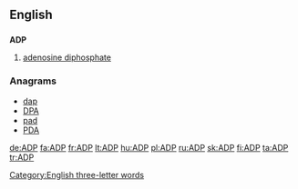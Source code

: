 ==English==

==={{initialism}}===
'''ADP'''

# {{biochemistry}} [[adenosine diphosphate]]

===Anagrams===
* [[dap#English|dap]]
* [[DPA#English|DPA]]
* [[pad#English|pad]]
* [[PDA#English|PDA]]

[[Category:English three-letter words]]

[[de:ADP]]
[[fa:ADP]]
[[fr:ADP]]
[[lt:ADP]]
[[hu:ADP]]
[[pl:ADP]]
[[ru:ADP]]
[[sk:ADP]]
[[fi:ADP]]
[[ta:ADP]]
[[tr:ADP]]